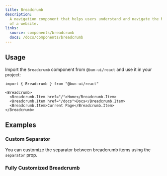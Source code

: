 ```yaml
---
title: Breadcrumb
description:
  A navigation component that helps users understand and navigate the hierarchy
  of a website.
links:
  source: components/breadcrumb
  docs: /docs/components/breadcrumb
---
```


<ComponentPreview name="breadcrumb-basic" />

## Usage

Import the `Breadcrumb` component from `@bun-ui/react` and use it in your
project:

```tsx
import { Breadcrumb } from "@bun-ui/react"
```

```tsx
<Breadcrumb>
  <Breadcrumb.Item href="/">Home</Breadcrumb.Item>
  <Breadcrumb.Item href="/docs">Docs</Breadcrumb.Item>
  <Breadcrumb.Item>Current Page</Breadcrumb.Item>
</Breadcrumb>
```

## Examples

### Custom Separator

You can customize the separator between breadcrumb items using the `separator`
prop.

<ComponentPreview name="breadcrumb-separator" />

### Fully Customized Breadcrumb

<ComponentPreview name="breadcrumb-customized" />
